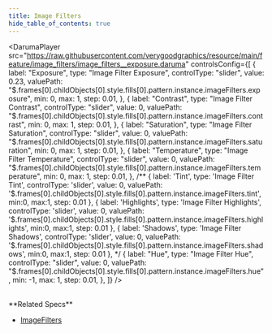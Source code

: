 ```yaml
---
title: Image Filters
hide_table_of_contents: true
---
```


<DarumaPlayer
  src="https://raw.githubusercontent.com/verygoodgraphics/resource/main/feature/image_filters/image_filters__exposure.daruma"
  controlsConfig={[
    {
      label: "Exposure",
      type: "Image Filter Exposure",
      controlType: "slider",
      value: 0.23,
      valuePath:
        "$.frames[0].childObjects[0].style.fills[0].pattern.instance.imageFilters.exposure",
      min: 0,
      max: 1,
      step: 0.01,
    },
    {
      label: "Contrast",
      type: "Image Filter Contrast",
      controlType: "slider",
      value: 0,
      valuePath:
        "$.frames[0].childObjects[0].style.fills[0].pattern.instance.imageFilters.contrast",
      min: 0,
      max: 1,
      step: 0.01,
    },
    {
      label: "Saturation",
      type: "Image Filter Saturation",
      controlType: "slider",
      value: 0,
      valuePath:
        "$.frames[0].childObjects[0].style.fills[0].pattern.instance.imageFilters.saturation",
      min: 0,
      max: 1,
      step: 0.01,
    },
    {
      label: "Temperature",
      type: "Image Filter Temperature",
      controlType: "slider",
      value: 0,
      valuePath:
        "$.frames[0].childObjects[0].style.fills[0].pattern.instance.imageFilters.temperature",
      min: 0,
      max: 1,
      step: 0.01,
    },
    /**
    {
      label:  'Tint',
      type: 'Image Filter Tint',
      controlType: 'slider',
      value: 0,
      valuePath: '$.frames[0].childObjects[0].style.fills[0].pattern.instance.imageFilters.tint',
      min:0,
      max:1,
      step: 0.01
    },
    {
      label:  'Highlights',
      type: 'Image Filter Highlights',
      controlType: 'slider',
      value: 0,
      valuePath: '$.frames[0].childObjects[0].style.fills[0].pattern.instance.imageFilters.highlights',
      min:0,
      max:1,
      step: 0.01
    },
    {
      label:  'Shadows',
      type: 'Image Filter Shadows',
      controlType: 'slider',
      value: 0,
      valuePath: '$.frames[0].childObjects[0].style.fills[0].pattern.instance.imageFilters.shadows',
      min:0,
      max:1,
      step: 0.01
    },
    */
    {
      label: "Hue",
      type: "Image Filter Hue",
      controlType: "slider",
      value: 0,
      valuePath:
        "$.frames[0].childObjects[0].style.fills[0].pattern.instance.imageFilters.hue",
      min: -1,
      max: 1,
      step: 0.01,
    },
  ]}
/>

<br />
**Related Specs**

- [ImageFilters](/specs/vectorgraphics/image-filters)
